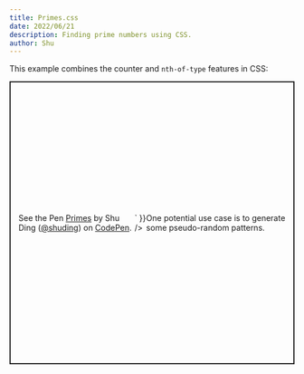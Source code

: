 ```yaml
---
title: Primes.css
date: 2022/06/21
description: Finding prime numbers using CSS.
author: Shu
---
```


This example combines the counter and `nth-of-type` features in CSS:

<div dangerouslySetInnerHTML={{ __html: `
<p class="codepen" data-height="500" data-default-tab="html,result" data-slug-hash="bGLyXMN" data-user="shuding" style="height:500px;box-sizing: border-box;display:flex;align-items:center;justify-content:center;border:2px solid;margin:1em 0;padding:1em">
  <span>See the Pen <a href="https://codepen.io/shuding/pen/bGLyXMN">
  Primes</a> by Shu Ding (<a href="https://codepen.io/shuding">@shuding</a>)
  on <a href="https://codepen.io">CodePen</a>.</span>
</p>
<script async src="https://cpwebassets.codepen.io/assets/embed/ei.js"></script>
` }} />

One potential use case is to generate some pseudo-random patterns.
